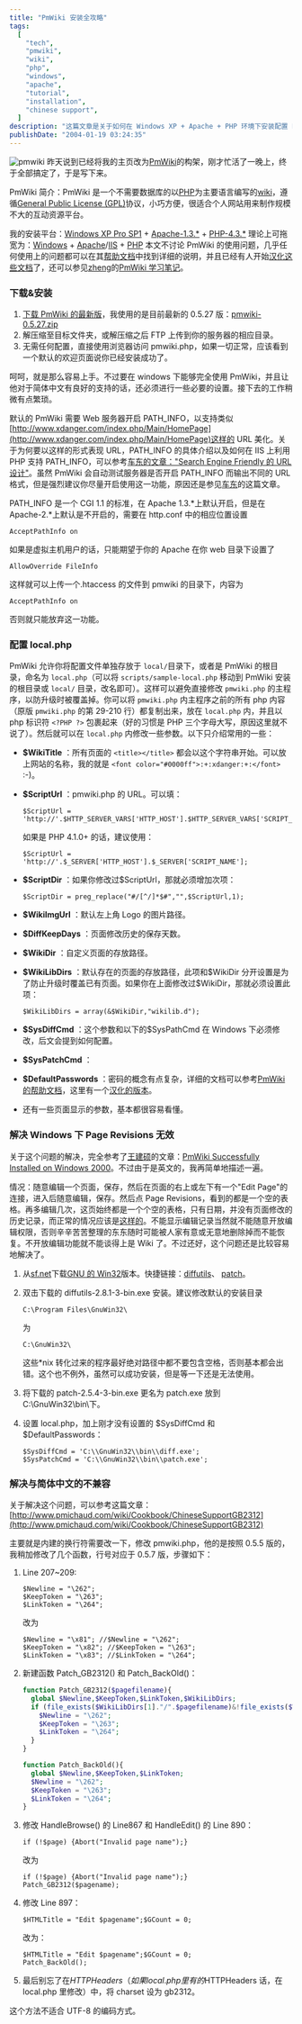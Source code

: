 ```yaml
---
title: "PmWiki 安装全攻略"
tags:
  [
    "tech",
    "pmwiki",
    "wiki",
    "php",
    "windows",
    "apache",
    "tutorial",
    "installation",
    "chinese support",
  ]
description: "这篇文章是关于如何在 Windows XP + Apache + PHP 环境下安装配置 PmWiki 的详细教程，特别解决了 Windows 下的页面修订历史无效和中文支持问题。文章提供了从下载、安装、配置 local.php 到解决 Windows 特有问题的完整步骤，适合想要建立小型社区式 Wiki 的个人网站。"
publishDate: "2004-01-19 03:24:35"
---
```


![pmwiki](http://blog.xdanger.com/archives/pics/20040119a.gif) 昨天说到已经将我的主页改为[PmWiki](http://www.xdanger.com/index.php/PmWiki/PmWiki)的构架，刚才忙活了一晚上，终于全部搞定了，于是写下来。

PmWiki 简介：PmWiki 是一个不需要数据库的以[PHP](http://www.php.net/)为主要语言编写的[wiki](http://directory.google.com/Top/Computers/Software/Groupware/Wiki/)，遵循[General Public License (GPL)](http://www.gnu.org/copyleft/gpl.html)协议，小巧方便，很适合个人网站用来制作规模不大的互动资源平台。

我的安装平台：[Windows XP Pro SP1](http://www.microsoft.com/windowsxp/) + [Apache-1.3.\*](http://www.apache.org/dyn/closer.cgi) + [PHP-4.3.\*](http://cn2.php.net/get/php-4.3.4-Win32.zip/from/a/mirror)
理论上可拖宽为：[Windows](http://www.microsoft.com/windows/) + [Apache](http://www.apache.org/)/[IIS](http://www.microsoft.com/iis/) + [PHP](http://www.php.net/)
本文不讨论 PmWiki 的使用问题，几乎任何使用上的问题都可以在其[帮助文档](http://www.pmichaud.com/wiki/PmWiki/PmWiki)中找到详细的说明，并且已经有人开始[汉化这些文档](http://xemacs.cosoft.org.cn/pmwiki/pmwiki.php/PmWikiZhCnUtf8/PmWiki)了，还可以参见[zheng](http://blogs.51.net/)的[PmWiki 学习笔记](http://blogs.51.net/pmwiki/pmwiki.php/WikiLearning/WikiLearning)。

### 下载&安装

1. [下载 PmWiki 的最新版](http://www.pmichaud.com/pub/pmwiki/)，我使用的是目前最新的 0.5.27 版：[pmwiki-0.5.27.zip](http://www.pmichaud.com/pub/pmwiki/pmwiki-0.5.27.zip)
2. 解压缩至目标文件夹，或解压缩之后 FTP 上传到你的服务器的相应目录。
3. 无需任何配置，直接使用浏览器访问 pmwiki.php，如果一切正常，应该看到一个默认的欢迎页面说你已经安装成功了。

呵呵，就是那么容易上手。不过要在 windows 下能够完全使用 PmWiki，并且让他对于简体中文有良好的支持的话，还必须进行一些必要的设置。接下去的工作稍微有点繁琐。

默认的 PmWiki 需要 Web 服务器开启 PATH_INFO，以支持类似[http://www.xdanger.com/index.php/Main/HomePage](http://www.xdanger.com/index.php/Main/HomePage)这样的 URL 美化。关于为何要以这样的形式表现 URL，PATH_INFO 的具体介绍以及如何在 IIS 上利用 PHP 支持 PATH_INFO，可以参考[车东的文章："Search Engine Friendly 的 URL 设计"](http://www.chedong.com/tech/google_url.html)。虽然 PmWiki 会自动测试服务器是否开启 PATH_INFO 而输出不同的 URL 格式，但是强烈建议你尽量开启使用这一功能，原因还是参见[车东](http://www.chedong.com/)的这篇文章。

PATH_INFO 是一个 CGI 1.1 的标准，在 Apache 1.3.*上默认开启，但是在 Apache-2.*上默认是不开启的，需要在 http.conf 中的相应位置设置

```
AcceptPathInfo on
```

如果是虚拟主机用户的话，只能期望于你的 Apache 在你 web 目录下设置了

```
AllowOverride FileInfo
```

这样就可以上传一个.htaccess 的文件到 pmwiki 的目录下，内容为

```
AcceptPathInfo on
```

否则就只能放弃这一功能。

### 配置 local.php

PmWiki 允许你将配置文件单独存放于 `local/`目录下，或者是 PmWiki 的根目录，命名为 `local.php`（可以将 `scripts/sample-local.php` 移动到 PmWiki 安装的根目录或 `local/` 目录，改名即可）。这样可以避免直接修改 `pmwiki.php` 的主程序，以防升级时被覆盖掉。你可以将 `pmwiki.php` 内主程序之前的所有 php 内容（原版 `pmwiki.php` 的第 29-210 行）都复制出来，放在 `local.php` 内，并且以 php 标识符 `<?PHP ?>` 包裹起来（好的习惯是 PHP 三个字母大写，原因这里就不说了）。然后就可以在 `local.php` 内修改一些参数。以下只介绍常用的一些：

- **\$WikiTitle** ：所有页面的 `<title></title>` 都会以这个字符串开始。可以放上网站的名称，我的就是 `<font color="#0000ff">:+:xdanger:+:</font>` :-)。
- **\$ScriptUrl** ：pmwiki.php 的 URL。可以填：

  ```
  $ScriptUrl = 'http://'.$HTTP_SERVER_VARS['HTTP_HOST'].$HTTP_SERVER_VARS['SCRIPT_NAME'];
  ```

  如果是 PHP 4.1.0+ 的话，建议使用：

  ```
  $ScriptUrl = 'http://'.$_SERVER['HTTP_HOST'].$_SERVER['SCRIPT_NAME'];
  ```

- **\$ScriptDir** ：如果你修改过$ScriptUrl，那就必须增加次项：

  ```
  $ScriptDir = preg_replace("#/[^/]*$#","",$ScriptUrl,1);
  ```

- **\$WikiImgUrl** ：默认左上角 Logo 的图片路径。
- **\$DiffKeepDays** ：页面修改历史的保存天数。
- **\$WikiDir** ：自定义页面的存放路径。
- **\$WikiLibDirs** ：默认存在的页面的存放路径，此项和\$WikiDir 分开设置是为了防止升级时覆盖已有页面。如果你在上面修改过\$WikiDir，那就必须设置此项：

  ```
  $WikiLibDirs = array(&$WikiDir,"wikilib.d");
  ```

- **\$SysDiffCmd** ：这个参数和以下的\$SysPathCmd 在 Windows 下必须修改，后文会提到如何配置。
- **\$SysPatchCmd** ：
- **\$DefaultPasswords** ：密码的概念有点复杂，详细的文档可以参考[PmWiki 的帮助文档](http://www.pmichaud.com/wiki/PmWiki/Passwords)，这里有一个[汉化的版本](http://xemacs.cosoft.org.cn/pmwiki/pmwiki.php/PmWikiZhCnUtf8/Passwords)。
- 还有一些页面显示的参数，基本都很容易看懂。

### 解决 Windows 下 Page Revisions 无效

关于这个问题的解决，完全参考了[王建硕](http://www.wangjianshuo.com/)的文章：[PmWiki Successfully Installed on Windows 2000](http://home.wangjianshuo.com/archives/20040103_pmwiki_successfully_installed_on_windows_2000.htm)。不过由于是英文的，我再简单地描述一遍。

情况：随意编辑一个页面，保存，然后在页面的右上或左下有一个"Edit Page"的连接，进入后随意编辑，保存。然后点 Page Revisions，看到的都是一个空的表格。再多编辑几次，这页始终都是一个个空的表格，只有日期，并没有页面修改的历史记录，而正常的情况应该是[这样的](http://www.pmichaud.com/wiki/PmWiki/PmWiki?action=diff)。不能显示编辑记录当然就不能随意开放编辑权限，否则辛辛苦苦整理的东东随时可能被人家有意或无意地删除掉而不能恢复。不开放编辑功能就不能谈得上是 Wiki 了。不过还好，这个问题还是比较容易地解决了。

1. 从[sf.net](http://sourceforge.net/)下载[GNU 的 Win32](http://sourceforge.net/projects/gnuwin32/)版本。快捷链接：[diffutils](http://prdownloads.sourceforge.net/sourceforge/gnuwin32/diffutils-2.8.1-3-bin.exe?use_mirror=aleron)、 [patch](http://umn.dl.sourceforge.net/sourceforge/gnuwin32/patch-2.5.4-3-bin.exe)。
2. 双击下载的 diffutils-2.8.1-3-bin.exe 安装。建议修改默认的安装目录

   ```
   C:\Program Files\GnuWin32\
   ```

   为

   ```
   C:\GnuWin32\
   ```

   这些\*nix 转化过来的程序最好绝对路径中都不要包含空格，否则基本都会出错。这个也不例外，虽然可以成功安装，但是等一下还是无法使用。

3. 将下载的 patch-2.5.4-3-bin.exe 更名为 patch.exe 放到 C:\GnuWin32\bin\下。
4. 设置 local.php，加上刚才没有设置的 $SysDiffCmd 和 $DefaultPasswords：

   ```
   $SysDiffCmd = 'C:\\GnuWin32\\bin\\diff.exe';
   $SysPatchCmd = 'C:\\GnuWin32\\bin\\patch.exe';
   ```

### 解决与简体中文的不兼容

关于解决这个问题，可以参考这篇文章：[http://www.pmichaud.com/wiki/Cookbook/ChineseSupportGB2312](http://www.pmichaud.com/wiki/Cookbook/ChineseSupportGB2312)

主要就是内建的换行符需要改一下，修改 pmwiki.php，他的是按照 0.5.5 版的，我稍加修改了几个函数，行号对应于 0.5.7 版，步骤如下：

1. Line 207~209:

   ```
   $Newline = "\262";
   $KeepToken = "\263";
   $LinkToken = "\264";
   ```

   改为

   ```
   $Newline = "\x81"; //$Newline = "\262";
   $KeepToken = "\x82"; //$KeepToken = "\263";
   $LinkToken = "\x83"; //$LinkToken = "\264";
   ```

2. 新建函数 Patch_GB2312() 和 Patch_BackOld()：

   ```php
   function Patch_GB2312($pagefilename){
     global $Newline,$KeepToken,$LinkToken,$WikiLibDirs;
     if (file_exists($WikiLibDirs[1]."/".$pagefilename)&!file_exists($WikiLibDirs[0]."/".$pagefilename)){
       $Newline = "\262";
       $KeepToken = "\263";
       $LinkToken = "\264";
     }
   }

   function Patch_BackOld(){
     global $Newline,$KeepToken,$LinkToken;
     $Newline = "\262";
     $KeepToken = "\263";
     $LinkToken = "\264";
   }
   ```

3. 修改 HandleBrowse() 的 Line867 和 HandleEdit() 的 Line 890：

   ```
   if (!$page) {Abort("Invalid page name");}
   ```

   改为

   ```
   if (!$page) {Abort("Invalid page name");}
   Patch_GB2312($pagename);
   ```

4. 修改 Line 897：

   ```
   $HTMLTitle = "Edit $pagename";$GCount = 0;
   ```

   改为：

   ```
   $HTMLTitle = "Edit $pagename";$GCount = 0;
   Patch_BackOld();
   ```

5. 最后别忘了在$HTTPHeaders（如果 local.php 里有的$HTTPHeaders 话，在 local.php 里修改）中，将 charset 设为 gb2312。

这个方法不适合 UTF-8 的编码方式。
